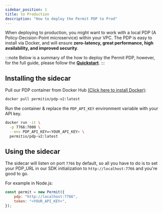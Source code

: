 ```yaml
---
sidebar_position: 1
title: to Production
description: "How to deploy the Permit PDP to Prod"
---
```


When deploying to production, you might want to work with a local PDP (A Policy-Decision-Point microservice) within your VPC.
The PDP is easy to install via Docker, and will ensure **zero-latency, great performance, high availability, and improved security**.

:::note
Below is a summary of the how to deploy the Permit PDP, however, for the full guide, please follow the **[Quickstart](/getting-started/quickstart)**.
:::

## Installing the sidecar

Pull our PDP container from Docker Hub [(Click here to install Docker)](https://docs.docker.com/get-docker/):

```sh
docker pull permitio/pdp-v2:latest
```

Run the container & replace the `PDP_API_KEY` environment variable with your API key.

```sh
docker run -it \
  -p 7766:7000 \
  --env PDP_API_KEY=<YOUR_API_KEY> \
  permitio/pdp-v2:latest
```

## Using the sidecar

The sidecar will listen on port `7766` by default, so all you have to do is to set your PDP_URL in our SDK initialization to
`http://localhost:7766` and you're good to go.

For example in Node.js:

```js
const permit = new Permit({
	pdp: "http://localhost:7766",
	token: "<YOUR_API_KEY>",
});
```
